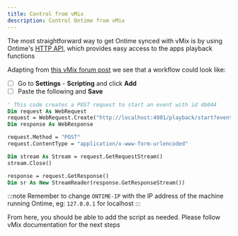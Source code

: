 ```yaml
---
title: Control from vMix
description: Control Ontime from vMix
---
```


The most straightforward way to get Ontime synced with vMix is by using Ontime's [HTTP API](/api/http), which provides easy access to the apps playback functions

Adapting from [this vMix forum post](https://forums.vmix.com/posts/t7079-http-command-midi) we see that a workflow could look like:

* [ ] Go to **Settings** - **Scripting** and click **Add**
* [ ] Paste the following and **Save**

```vb
' This code creates a POST request to start an event with id 4b044
Dim request As WebRequest
request = WebRequest.Create("http://localhost:4001/playback/start?eventId=4b044")
Dim response As WebResponse

request.Method = "POST"
request.ContentType = "application/x-www-form-urlencoded"

Dim stream As Stream = request.GetRequestStream()
stream.Close()

response = request.GetResponse()
Dim sr As New StreamReader(response.GetResponseStream())

```

:::note
Remember to change `ONTIME-IP` with the IP address of the machine running Ontime, eg: `127.0.0.1` for localhost
:::

From here, you should be able to add the script as needed. Please follow vMix documentation for the next steps
